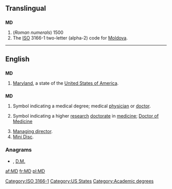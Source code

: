 {{also|Md|M.D.|.md}}
==Translingual==

==={{abbreviation|mul}}===
'''MD'''

# (''Roman numerals'') 1500
# The [[ISO]] 3166-1 two-letter (alpha-2) code for [[Moldova]].

[[Category:ISO 3166-1]]

----

==English==

==={{abbreviation}}===
'''MD'''

# [[Maryland]], a state of the [[United States of America]].

==={{initialism}}===
'''MD'''

# {{US}} Symbol indicating a medical degree; medical [[physician]] or [[doctor]].
# {{British}} Symbol indicating a higher [[research]] [[doctorate]] in [[medicine]]; [[w:Doctor of Medicine#United Kingdom, Ireland and some Commonwealth countries|Doctor of Medicine]]
# [[managing director|Managing director]].
# [[w:Mini Disc|Mini Disc]].

===Anagrams===
* {{alphagram|[[DM#English|DM]]}} , [[D.M.#English|D.M.]]

[[Category:US States]]
[[Category:Academic degrees]]

[[af:MD]]
[[fr:MD]]
[[pl:MD]]